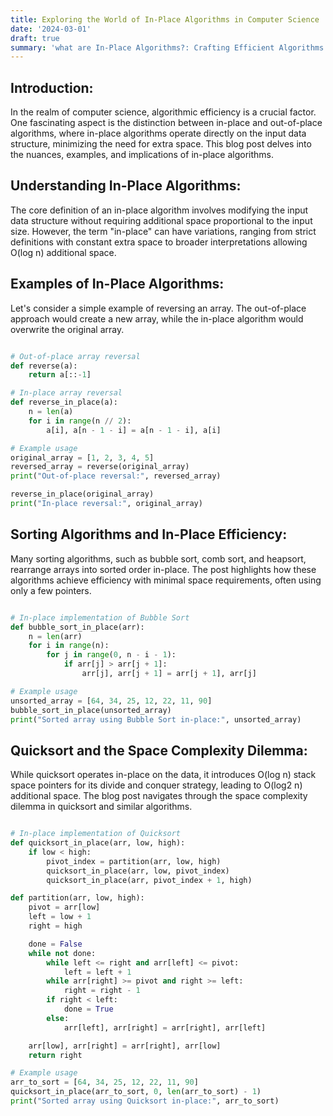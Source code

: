 ```yaml
---
title: Exploring the World of In-Place Algorithms in Computer Science
date: '2024-03-01'
draft: true
summary: 'what are In-Place Algorithms?: Crafting Efficient Algorithms Without the Overhead'
---
```


## Introduction:
In the realm of computer science, algorithmic efficiency is a crucial factor. One fascinating aspect is the distinction between in-place and out-of-place algorithms, where in-place algorithms operate directly on the input data structure, minimizing the need for extra space. This blog post delves into the nuances, examples, and implications of in-place algorithms.

## Understanding In-Place Algorithms:
The core definition of an in-place algorithm involves modifying the input data structure without requiring additional space proportional to the input size. However, the term "in-place" can have variations, ranging from strict definitions with constant extra space to broader interpretations allowing O(log n) additional space.

## Examples of In-Place Algorithms:
Let's consider a simple example of reversing an array. The out-of-place approach would create a new array, while the in-place algorithm would overwrite the original array.

```python

# Out-of-place array reversal
def reverse(a):
    return a[::-1]

# In-place array reversal
def reverse_in_place(a):
    n = len(a)
    for i in range(n // 2):
        a[i], a[n - 1 - i] = a[n - 1 - i], a[i]

# Example usage
original_array = [1, 2, 3, 4, 5]
reversed_array = reverse(original_array)
print("Out-of-place reversal:", reversed_array)

reverse_in_place(original_array)
print("In-place reversal:", original_array)


```

## Sorting Algorithms and In-Place Efficiency:
Many sorting algorithms, such as bubble sort, comb sort, and heapsort, rearrange arrays into sorted order in-place. The post highlights how these algorithms achieve efficiency with minimal space requirements, often using only a few pointers.

```python

# In-place implementation of Bubble Sort
def bubble_sort_in_place(arr):
    n = len(arr)
    for i in range(n):
        for j in range(0, n - i - 1):
            if arr[j] > arr[j + 1]:
                arr[j], arr[j + 1] = arr[j + 1], arr[j]

# Example usage
unsorted_array = [64, 34, 25, 12, 22, 11, 90]
bubble_sort_in_place(unsorted_array)
print("Sorted array using Bubble Sort in-place:", unsorted_array)


```


## Quicksort and the Space Complexity Dilemma:
While quicksort operates in-place on the data, it introduces O(log n) stack space pointers for its divide and conquer strategy, leading to O(log2 n) additional space. The blog post navigates through the space complexity dilemma in quicksort and similar algorithms.

```python

# In-place implementation of Quicksort
def quicksort_in_place(arr, low, high):
    if low < high:
        pivot_index = partition(arr, low, high)
        quicksort_in_place(arr, low, pivot_index)
        quicksort_in_place(arr, pivot_index + 1, high)

def partition(arr, low, high):
    pivot = arr[low]
    left = low + 1
    right = high

    done = False
    while not done:
        while left <= right and arr[left] <= pivot:
            left = left + 1
        while arr[right] >= pivot and right >= left:
            right = right - 1
        if right < left:
            done = True
        else:
            arr[left], arr[right] = arr[right], arr[left]

    arr[low], arr[right] = arr[right], arr[low]
    return right

# Example usage
arr_to_sort = [64, 34, 25, 12, 22, 11, 90]
quicksort_in_place(arr_to_sort, 0, len(arr_to_sort) - 1)
print("Sorted array using Quicksort in-place:", arr_to_sort)



```